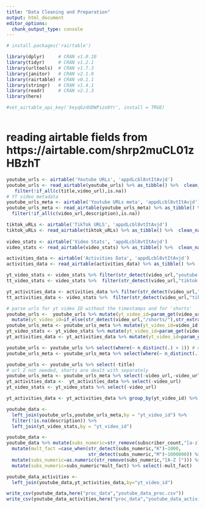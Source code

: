 ```yaml
---
title: "Data Cleaning and Preparation"
output: html_document
editor_options: 
  chunk_output_type: console
---
```


```r

# install.packages('rairtable')

library(dplyr)     # CRAN v1.0.10
library(tidyr)     # CRAN v1.2.1
library(urltools)  # CRAN v1.7.3
library(janitor)   # CRAN v2.1.0
library(rairtable) # CRAN v0.1.1
library(stringr)   # CRAN v1.4.1
library(readr)     # CRAN v2.1.3
library(here)

#set_airtable_api_key('keyqGzdUDWPizo9Yr', install = TRUE)



```

# reading airtable fields from https://airtable.com/shrp2muCL01zHBzhT 

```r

youtube_urls <- airtable('Youtube URLs', 'appdLcbl8vtItAvjd')
youtube_urls <- read_airtable(youtube_urls) %>% as_tibble() %>%  clean_names() %>% 
   filter(!if_all(c(title,video_url),is.na))
# YT video metadata
youtube_urls_meta <- airtable('Youtube URLs meta', 'appdLcbl8vtItAvjd')
youtube_urls_meta <- read_airtable(youtube_urls_meta) %>% as_tibble() %>%  clean_names() %>% 
  filter(!if_all(c(video_url,description),is.na))

tiktok_uRLs <- airtable('TikTok URLS', 'appdLcbl8vtItAvjd')
tiktok_uRLs <- read_airtable(tiktok_uRLs) %>% as_tibble() %>%  clean_names()
  
video_stats <- airtable('Video Stats', 'appdLcbl8vtItAvjd')
video_stats <- read_airtable(video_stats) %>% as_tibble() %>%  clean_names()

activities_data <- airtable('Activities Data', 'appdLcbl8vtItAvjd')
activities_data <- read_airtable(activities_data) %>% as_tibble() %>%  clean_names()

```


```r
yt_video_stats <- video_stats %>% filter(str_detect(video_url,"youtube.com"))
tt_video_stats <- video_stats %>%  filter(str_detect(video_url,"tiktok.com"))
```


```r
yt_activities_data <- activities_data %>% filter(str_detect(video_url,"youtube.com"))
tt_activities_data <- video_stats %>%  filter(str_detect(video_url,"tiktok.com"))
```



```r
# parse urls for yt video ID without the timestamps and for 'shorts'
youtube_urls <-  youtube_urls %>% mutate(yt_video_id=param_get(video_url)$v) %>% 
  mutate(yt_video_id=if_else(str_detect(video_url,"/shorts/"),str_extract(video_url,"[^/]+$"),yt_video_id))
youtube_urls_meta <- youtube_urls_meta %>% mutate(yt_video_id=video_id) %>% mutate(yt_video_id=if_else(str_detect(video_url,"/shorts/"),str_extract(video_url,"[^/]+$"),yt_video_id)) %>% select(-video_id)
yt_video_stats <- yt_video_stats %>% mutate(yt_video_id=param_get(video_url)$v) %>% mutate(yt_video_id=if_else(str_detect(video_url,"/shorts/"),str_extract(video_url,"[^/]+$"),yt_video_id))
yt_activities_data <- yt_activities_data %>% mutate(yt_video_id=param_get(video_url)$v) %>% mutate(yt_video_id=if_else(str_detect(video_url,"/shorts/"),str_extract(video_url,"[^/]+$"),yt_video_id)) 
```


```r
youtube_urls <- youtube_urls %>% select(where(~ n_distinct(.) > 1)) # drops the 'annotated' var
youtube_urls_meta <- youtube_urls_meta %>% select(where(~ n_distinct(.) > 1)) # dropped family_safe, live, error
```

```r
youtube_urls <- youtube_urls %>% select(-title)
# url 2 not needed, shorts are dealt with separately
youtube_urls_meta <- youtube_urls_meta %>% select(-video_url,-video_url_2)
yt_activities_data <-  yt_activities_data %>% select(-video_url)
yt_video_stats <- yt_video_stats %>% select(-video_url)
```


```r
yt_activities_data <- yt_activities_data %>% group_by(yt_video_id) %>% unnest(business_type_level_1) %>% unnest(business_type_level_2) %>% unnest(skills_required) %>% ungroup()
```

```r
youtube_data <- 
  left_join(youtube_urls,youtube_urls_meta,by = "yt_video_id") %>%
  filter(!is.na(description)) %>% 
  left_join(yt_video_stats,by = "yt_video_id") 
```


```r
youtube_data <- 
youtube_data %>% mutate(subs_numeric=str_remove(subscriber_count,"[a-z]+")) %>% 
  mutate(mult_fact =case_when(str_detect(subs_numeric,"K")~1000,
                              str_detect(subs_numeric,"M")~1000000)) %>% 
  mutate(subs_numeric=as.numeric(str_remove(subs_numeric,"[A-Z ]"))) %>% 
  mutate(subs_numeric=subs_numeric*mult_fact) %>% select(-mult_fact)
```

```r
youtube_data_activities <- 
  left_join(youtube_data,yt_activities_data,by="yt_video_id")
```

```r
write_csv(youtube_data,here("proc_data","youtube_data_proc.csv"))
write_csv(youtube_data_activities,here("proc_data","youtube_data_activities_proc.csv"))
```

